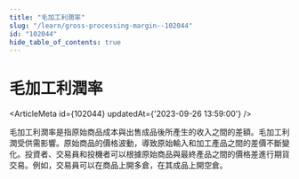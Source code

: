 ```yaml
---
title: "毛加工利潤率"
slug: "/learn/gross-processing-margin--102044"
id: "102044"
hide_table_of_contents: true
---
```



# 毛加工利潤率

<ArticleMeta id={102044} updatedAt={'2023-09-26 13:59:00'} />
<div className='border-solid border-b border-t-0 my-4 border-[var(--ifm-color-gray-300)]' />

毛加工利潤率是指原始商品成本與出售成品後所產生的收入之間的差額。毛加工利潤受供需影響。原始商品的價格波動，導致原始輸入和加工產品之間的差價不斷變化。投資者、交易員和投機者可以根據原始商品與最終產品之間的價格差進行期貨交易。例如，交易員可以在商品上開多倉，在其成品上開空倉。
